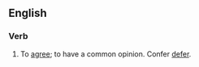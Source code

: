 ==English==

===Verb===
{{en-infl-reg-consonant|concur||}}
# To [[agree]]; to have a common opinion.  Confer [[defer]].